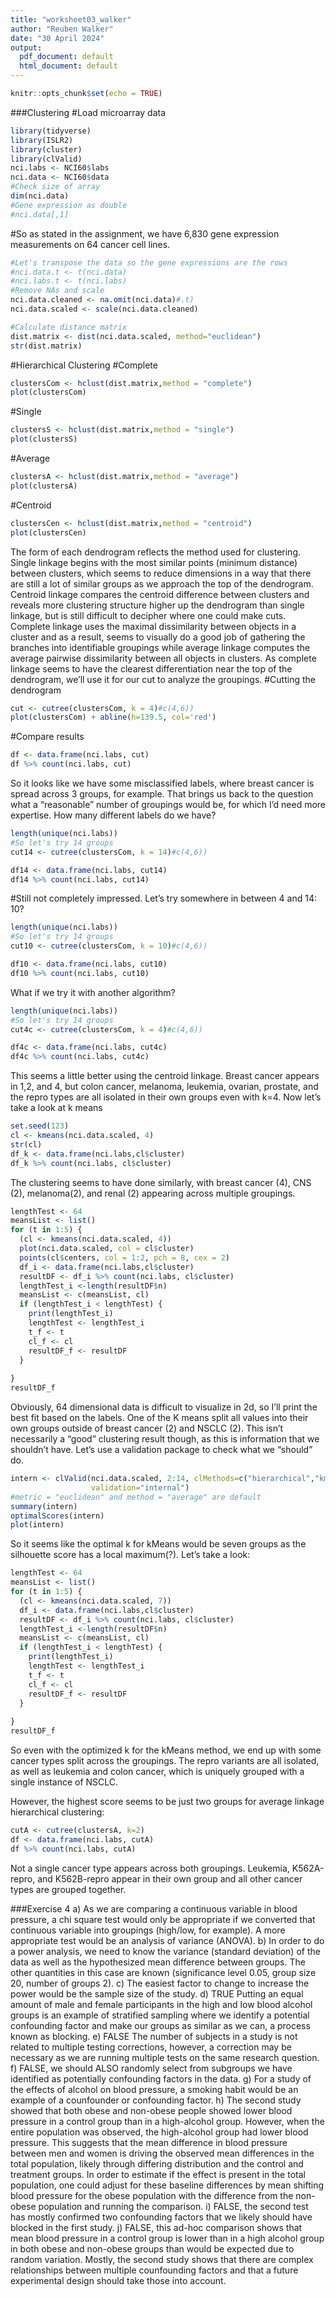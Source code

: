 ```yaml
---
title: "worksheet03_walker"
author: "Reuben Walker"
date: "30 April 2024"
output:
  pdf_document: default
  html_document: default
---
```


```r
knitr::opts_chunk$set(echo = TRUE)
```

###Clustering
#Load microarray data
```r
library(tidyverse)
library(ISLR2)
library(cluster)
library(clValid)
nci.labs <- NCI60$labs
nci.data <- NCI60$data
#Check size of array
dim(nci.data)
#Gene expression as double
#nci.data[,1]
```
#So as stated in the assignment, we have 6,830 gene expression measurements on 64 cancer cell lines.
```r
#Let's transpose the data so the gene expressions are the rows
#nci.data.t <- t(nci.data)
#nci.labs.t <- t(nci.labs)
#Remove NAs and scale
nci.data.cleaned <- na.omit(nci.data)#.t)
nci.data.scaled <- scale(nci.data.cleaned)

#Calculate distance matrix
dist.matrix <- dist(nci.data.scaled, method="euclidean")
str(dist.matrix)
```

#Hierarchical Clustering
#Complete
```r
clustersCom <- hclust(dist.matrix,method = "complete")
plot(clustersCom)
```
#Single
```r
clustersS <- hclust(dist.matrix,method = "single")
plot(clustersS)
```
#Average
```r
clustersA <- hclust(dist.matrix,method = "average")
plot(clustersA)
```
#Centroid
```r
clustersCen <- hclust(dist.matrix,method = "centroid")
plot(clustersCen)
```
The form of each dendrogram reflects the method used for clustering. Single linkage begins with the most similar points (minimum distance) between clusters, which seems to reduce dimensions in a way that there are still a lot of similar groups as we approach the top of the dendrogram. Centroid linkage compares the centroid difference between clusters and reveals more clustering structure higher up the dendrogram than single linkage, but is still difficult to decipher where one could make cuts. Complete linkage uses the maximal dissimilarity between objects in a cluster and as a result, seems to visually do a good job of gathering the branches into identifiable groupings while average linkage computes the average pairwise dissimilarity between all objects in clusters. As complete linkage seems to have the clearest differentiation near the top of the dendrogram, we'll use it for our cut to analyze the groupings. 
#Cutting the dendrogram
```r
cut <- cutree(clustersCom, k = 4)#c(4,6))
plot(clustersCom) + abline(h=139.5, col='red')
```

#Compare results
```r
df <- data.frame(nci.labs, cut)
df %>% count(nci.labs, cut)
```
So it looks like we have some misclassified labels, where breast cancer is spread across 3 groups, for example. That brings us back to the question what a "reasonable" number of groupings would be, for which I'd need more expertise. How many different labels do we have? 
```r
length(unique(nci.labs))
#So let's try 14 groups
cut14 <- cutree(clustersCom, k = 14)#c(4,6))

df14 <- data.frame(nci.labs, cut14)
df14 %>% count(nci.labs, cut14)
```
#Still not completely impressed. Let's try somewhere in between 4 and 14: 10?
```r
length(unique(nci.labs))
#So let's try 14 groups
cut10 <- cutree(clustersCom, k = 10)#c(4,6))

df10 <- data.frame(nci.labs, cut10)
df10 %>% count(nci.labs, cut10)
```
What if we try it with another algorithm?
```r
length(unique(nci.labs))
#So let's try 14 groups
cut4c <- cutree(clustersCom, k = 4)#c(4,6))

df4c <- data.frame(nci.labs, cut4c)
df4c %>% count(nci.labs, cut4c)
```
This seems a little better using the centroid linkage. Breast cancer appears in 1,2, and 4, but colon cancer, melanoma, leukemia, ovarian, prostate, and the repro types are all isolated in their own groups even with k=4. Now let's take a look at k means
```r
set.seed(123)
cl <- kmeans(nci.data.scaled, 4)
str(cl)
df_k <- data.frame(nci.labs,cl$cluster)
df_k %>% count(nci.labs, cl$cluster)
```
The clustering seems to have done similarly, with breast cancer (4), CNS (2), melanoma(2), and renal (2)  appearing across multiple groupings.
```r
lengthTest <- 64
meansList <- list()
for (t in 1:5) {
  (cl <- kmeans(nci.data.scaled, 4))
  plot(nci.data.scaled, col = cl$cluster)
  points(cl$centers, col = 1:2, pch = 8, cex = 2)
  df_i <- data.frame(nci.labs,cl$cluster)
  resultDF <- df_i %>% count(nci.labs, cl$cluster)
  lengthTest_i <-length(resultDF$n)
  meansList <- c(meansList, cl)
  if (lengthTest_i < lengthTest) {
    print(lengthTest_i)
    lengthTest <- lengthTest_i
    t_f <- t
    cl_f <- cl
    resultDF_f <- resultDF
  }
  
}
resultDF_f

```
Obviously, 64 dimensional data is difficult to visualize in 2d, so I'll print the best fit based on the labels. One of the K means split all values into their own groups outside of breast cancer (2) and NSCLC (2). This isn't necessarily a "good" clustering result though, as this is information that we shouldn't have. Let's use a validation package to check what we "should" do.
```r
intern <- clValid(nci.data.scaled, 2:14, clMethods=c("hierarchical","kmeans"),
                  validation="internal")
#metric = "euclidean" and method = "average" are default
summary(intern)
optimalScores(intern)
plot(intern)

```
So it seems like the optimal k for kMeans would be seven groups as the silhouette score has a local maximum(?). Let's take a look:
```r
lengthTest <- 64
meansList <- list()
for (t in 1:5) {
  (cl <- kmeans(nci.data.scaled, 7))
  df_i <- data.frame(nci.labs,cl$cluster)
  resultDF <- df_i %>% count(nci.labs, cl$cluster)
  lengthTest_i <-length(resultDF$n)
  meansList <- c(meansList, cl)
  if (lengthTest_i < lengthTest) {
    print(lengthTest_i)
    lengthTest <- lengthTest_i
    t_f <- t
    cl_f <- cl
    resultDF_f <- resultDF
  }
  
}
resultDF_f
```
So even with the optimized k for the kMeans method, we end up with some cancer types split across the groupings. The repro variants are all isolated, as well as leukemia and colon cancer, which is uniquely grouped with a single instance of NSCLC. 

However, the highest score seems to be just two groups for average linkage hierarchical clustering:
```r
cutA <- cutree(clustersA, k=2)
df <- data.frame(nci.labs, cutA)
df %>% count(nci.labs, cutA)
```
Not a single cancer type appears across both groupings. Leukemia, K562A-repro, and K562B-repro appear in their own group and all other cancer types are grouped together.

###Exercise 4
a) As we are comparing a continuous variable in blood pressure, a chi square test would only be appropriate if we converted that continuous variable into groupings (high/low, for example). A more appropriate test would be an analysis of variance (ANOVA).
b) In order to do a power analysis, we need to know the variance (standard deviation) of the data as well as the hypothesized mean difference between groups. The other quantities in this case are known (significance level 0.05, group size 20, number of groups 2).
c) The easiest factor to change to increase the power would be the sample size of the study.
d) TRUE Putting an equal amount of male and female participants in the high and low blood alcohol groups is an example of stratified sampling where we identify a potential confounding factor and make our groups as similar as we can, a process known as blocking.
e) FALSE The number of subjects in a study is not related to multiple testing corrections, however, a correction may be necessary as we are running multiple tests on the same research question.
f) FALSE, we should ALSO randomly select from subgroups we have identified as potentially confounding factors in the data. 
g) For a study of the effects of alcohol on blood pressure, a smoking habit would be an example of a counfounder or confounding factor.
h) The second study showed that both obese and non-obese people showed lower blood pressure in a control group than in a high-alcohol group. However, when the entire population was observed, the high-alcohol group had lower blood pressure. This suggests that the mean difference in blood pressure between men and women is driving the observed mean differences in the total population, likely through differing distribution and the control and treatment groups. In order to estimate if the effect is present in the total population, one could adjust for these baseline differences by mean shifting blood pressure for the obese population with the difference from the non-obese population and running the comparison. 
i) FALSE, the second test has mostly confirmed two confounding factors that we likely should have blocked in the first study.
j) FALSE, this ad-hoc comparison shows that mean blood pressure in a control group is lower than in a high alcohol group in both obese and non-obese groups than would be expected due to random variation. Mostly, the second study shows that there are complex relationships between multiple counfounding factors and that a future experimental design should take those into account.
```r

```